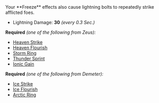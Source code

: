 
<Box>
Your **Freeze** effects also cause lightning bolts to repeatedly strike afflicted foes.

- Lightning Damage: **30** _(every 0.3 Sec.)_

</Box>

**Required** _(one of the following from Zeus):_

- [Heaven Strike](/boons/zeus#heaven-strike)
- [Heaven Flourish](/boons/zeus#heaven-flourish)
- [Storm Ring](/boons/zeus#storm-ring)
- [Thunder Sprint](/boons/zeus#thunder-sprint)
- [Ionic Gain](/boons/zeus#ionic-gain)

**Required** _(one of the following from Demeter):_

- [Ice Strike](/boons/demeter#ice-strike)
- [Ice Flourish](/boons/demeter#ice-flourish)
- [Arctic Ring](/boons/demeter#arctic-ring)
